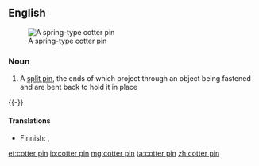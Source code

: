 ==English==
[[Image:CotterPin.png|thumb|A spring-type cotter pin]]

===Noun===
{{en-noun|sg=[[cotter]] [[pin]]}}

# A [[split pin]], the ends of which project through an object being fastened and are bent back to hold it in place
{{-}}

====Translations====
{{trans-top|split pin}}
* Finnish: {{t-|fi|sokkanaula}}, {{t-|fi|sokka}}
{{trans-mid}}
{{trans-bottom}}

[[et:cotter pin]]
[[io:cotter pin]]
[[mg:cotter pin]]
[[ta:cotter pin]]
[[zh:cotter pin]]